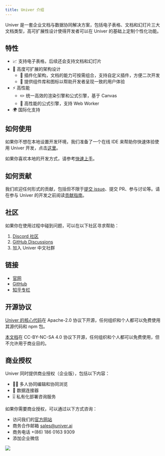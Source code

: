 ```yaml
---
title: Univer 介绍
---
```


Univer 是一套企业文档与数据协同解决方案，包括电子表格、文档和幻灯片三大文档类型，高可扩展性设计使得开发者可以在 Univer 的基础上定制个性化功能。

## 特性

-   📈 支持电子表格，后续还会支持文档和幻灯片
-   🌌 高度可扩展的架构设计
    -   🔌 插件化架构，文档的能力可按需组合，支持自定义插件，方便二次开发
    -   💄 提供组件库和图标以帮助开发者呈现一致的用户体验
-   ⚡ 高性能
    -   ✏️ 统一高效的渲染引擎和公式引擎，基于 Canvas
    -   🧮 高性能的公式引擎，支持 Web Worker
-   🌍 国际化支持

## 如何使用

如果你不想在本地设置开发环境，我们准备了一个在线 IDE 来帮助你快速体验使用 Univer 开发，点击[这里](/playground)。

如果你喜欢本地的开发方式，请参考[快速上手](/docs/category/quick-start)。

## 如何贡献

我们欢迎任何形式的贡献，包括但不限于[提交 issue](https://github.com/dream-num/univer/issues/new/choose)、提交 PR、参与讨论等。请在参与 Univer 的开发之前阅读[贡献指南](https://github.com/dream-num/univer/contributingguide)。

## 社区

如果你在使用过程中碰到问题，可以在以下社区寻求帮助：

1. [Discord 社区](https://discord.gg/XPGnMBmpd6)
1. [GitHub Discussions](https://github.com/dream-num/univer/discussions)
1. 加入 Univer 中文社群

## 链接

-   [官网](https://univer.work)
-   [GitHub](https://github.com/dream-num/univer)
-   [知乎专栏](https://www.zhihu.com/org/meng-shu-ke-ji)

## 开源协议

[Univer 的核心代码](https://github.com/dream-num/univer)在 Apache-2.0 协议下开源，任何组织和个人都可以免费使用其源代码和 npm 包。

[本文档](https://github.com/dream-num/univer/tree/dev/apps/docs)在 CC-BY-NC-SA 4.0 协议下开源，任何组织和个人都可以免费使用，但不允许用于商业目的。

## 商业授权

Univer 同时提供商业授权（企业版），包括以下内容：

-   👨‍💻 多人协同编辑和协同浏览
-   🛜 数据连接器
-   🎚️ 私有化部署咨询服务

如果你需要商业授权，可以通过以下方式咨询：

-   访问我们的[官方网站](https://univer.ai)
-   商务合作邮箱 sales@univer.ai
-   商务电话 +(86) 186 0163 9309
-   添加企业微信

![](@/assets/img/business-qr-code.jpg)
